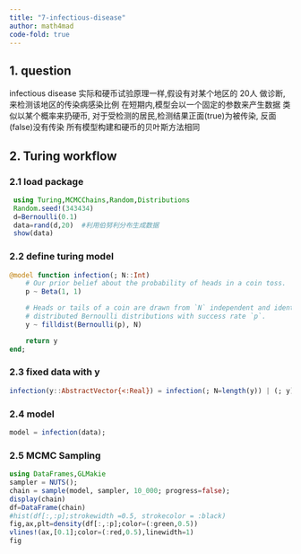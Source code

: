 ```yaml
---
title: "7-infectious-disease"
author: math4mad
code-fold: true
---
```


## 1. question

infectious disease 实际和硬币试验原理一样,假设有对某个地区的 20人
做诊断, 来检测该地区的传染病感染比例
在短期内,模型会以一个固定的参数来产生数据
类似以某个概率来扔硬币, 对于受检测的居民,检测结果正面(true)为被传染, 反面(false)没有传染
所有模型构建和硬币的贝叶斯方法相同

## 2. Turing workflow
### 2.1 load package
```julia
 using Turing,MCMCChains,Random,Distributions
 Random.seed!(343434)
 d=Bernoulli(0.1)
 data=rand(d,20)  #利用伯努利分布生成数据
 show(data)
```

### 2.2 define turing model
```julia
@model function infection(; N::Int)
    # Our prior belief about the probability of heads in a coin toss.
    p ~ Beta(1, 1)

    # Heads or tails of a coin are drawn from `N` independent and identically
    # distributed Bernoulli distributions with success rate `p`.
    y ~ filldist(Bernoulli(p), N)

    return y
end;
```

### 2.3  fixed data with y

```julia
infection(y::AbstractVector{<:Real}) = infection(; N=length(y)) | (; y)
```


### 2.4 model
```julia
model = infection(data);
```

### 2.5 MCMC Sampling
```julia
using DataFrames,GLMakie
sampler = NUTS();
chain = sample(model, sampler, 10_000; progress=false);
display(chain)
df=DataFrame(chain)
#hist(df[:,:p];strokewidth =0.5, strokecolor = :black)
fig,ax,plt=density(df[:,:p];color=(:green,0.5))
vlines!(ax,[0.1];color=(:red,0.5),linewidth=1)
fig
```





